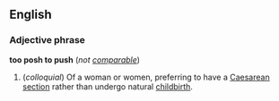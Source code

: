 ==English==
===Adjective phrase===
'''too posh to push''' (''not [[comparable]]'')

#(''colloquial'') Of a woman or women, preferring to have a [[Caesarean section]] rather than undergo natural [[childbirth]].